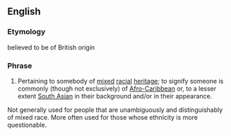 ==English==

===Etymology===
believed to be of British origin

===Phrase===
{{head|en|phrase|head=[[touch]] of the [[tar]] [[brush]]}}

# {{lb|en|idiomatic}} Pertaining to somebody of [[mixed]] [[racial]] [[heritage]]; to signify someone is commonly (though not exclusively) of [[Afro-Caribbean]] or, to a lesser extent [[South Asian]] in their background and/or in their appearance.

Not generally used for people that are unambiguously and distinguishably of mixed race. More often used for those whose ethnicity is more questionable.